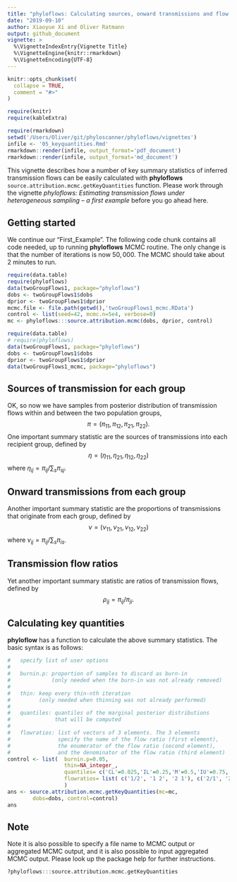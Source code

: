 ```yaml
---
title: "phyloflows: Calculating sources, onward transmissions and flow ratios"
date: "2019-09-10"
author: Xiaoyue Xi and Oliver Ratmann
output: github_document
vignette: >
  %\VignetteIndexEntry{Vignette Title}
  %\VignetteEngine{knitr::rmarkdown}
  %\VignetteEncoding{UTF-8}
---
```


```r
knitr::opts_chunk$set(
  collapse = TRUE,
  comment = "#>"
)
```
```r
require(knitr)
require(kableExtra)
```
```r
require(rmarkdown)
setwd('/Users/Oliver/git/phyloscanner/phyloflows/vignettes')
infile <- '05_keyquantities.Rmd'
rmarkdown::render(infile, output_format='pdf_document')
rmarkdown::render(infile, output_format='md_document')
```


This vignette describes how a number of key summary statistics of inferred
transmission flows can be easily calculated with **phyloflows**
`source.attribution.mcmc.getKeyQuantities` function. Please work through the
vignette *phyloflows: Estimating transmission flows under heterogeneous sampling
-- a first example* before you go ahead here.

## Getting started

We continue our "First_Example". The following code chunk contains all code
needed, up to running **phyloflows** MCMC routine. The only change is that the
number of iterations is now $50,000$. The MCMC should take about 2 minutes to
run.

```r
require(data.table)
require(phyloflows)
data(twoGroupFlows1, package="phyloflows")
dobs <- twoGroupFlows1$dobs
dprior <- twoGroupFlows1$dprior
mcmc.file <- file.path(getwd(),'twoGroupFlows1_mcmc.RData')
control <- list(seed=42, mcmc.n=5e4, verbose=0)
mc <- phyloflows:::source.attribution.mcmc(dobs, dprior, control)
```
```r
require(data.table)
# require(phyloflows)
data(twoGroupFlows1, package="phyloflows")
dobs <- twoGroupFlows1$dobs
dprior <- twoGroupFlows1$dprior
data(twoGroupFlows1_mcmc, package="phyloflows")
```

## Sources of transmission for each group
OK, so now we have samples from posterior distribution of transmission flows
within and between the two population groups,
$$
\pi=(\pi_{11},\pi_{12},\pi_{21},\pi_{22}).
$$
One important summary statistic are the sources of transmissions into each
recipient group, defined by
$$
\eta=(\eta_{11},\eta_{21},\eta_{12},\eta_{22})
$$
where $\eta_{ij}= \pi_{ij} / \sum_{s} \pi_{sj}$.

## Onward transmissions from each group
Another important summary statistic are the proportions of transmissions that
originate from each group, defined by 
$$
\nu=(\nu_{11},\nu_{21},\nu_{12},\nu_{22})
$$
where $\nu_{ij}= \pi_{ij} / \sum_{s} \pi_{is}$.

## Transmission flow ratios
Yet another important summary statistic are ratios of transmission flows,
defined by 
$$
\rho_{ij}= \pi_{ij} / \pi_{ji}.
$$

## Calculating key quantities
**phyloflow** has a function to calculate the above
summary statistics. The basic syntax is as follows:
```r
#	specify list of user options
#
#	burnin.p: proportion of samples to discard as burn-in 
#			  (only needed when the burn-in was not already removed)
#
#	thin: keep every thin-nth iteration 
#		  (only needed when thinning was not already performed)
#
#	quantiles: quantiles of the marginal posterior distributions 
#			   that will be computed
#
#	flowratios: list of vectors of 3 elements. The 3 elements 
#				specify the name of the flow ratio (first element),
#				the enumerator of the flow ratio (second element),
#				and the denominator of the flow ratio (third element)
control <- list(  burnin.p=0.05, 
			      thin=NA_integer_, 
				  quantiles= c('CL'=0.025,'IL'=0.25,'M'=0.5,'IU'=0.75,'CU'=0.975),
                  flowratios= list( c('1/2', '1 2', '2 1'), c('2/1', '2 1', '1 2'))
                  )
ans <- source.attribution.mcmc.getKeyQuantities(mc=mc, 
		dobs=dobs, control=control)
ans
``` 

## Note
Note it is also possible to specify a file name to MCMC output or
aggregated MCMC output, and it is also possible to input aggregated MCMC output.
Please look up the package help for further instructions.
```r
?phyloflows:::source.attribution.mcmc.getKeyQuantities
``` 
